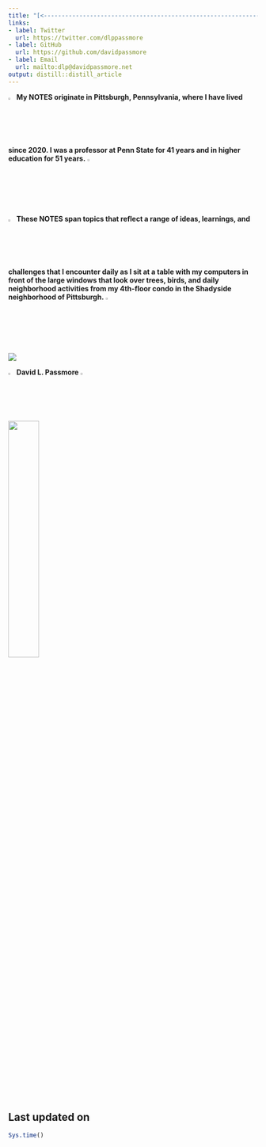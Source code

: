 ```yaml
---
title: "[<-------------------------------------------------------------->]"
links:
- label: Twitter
  url: https://twitter.com/dlppassmore
- label: GitHub
  url: https://github.com/davidpassmore
- label: Email
  url: mailto:dlp@davidpassmore.net
output: distill::distill_article
---
```


![](arrow.jpg){width="2.5%"} **My NOTES originate in Pittsburgh, Pennsylvania, where I have lived since 2020. I was a professor at Penn State for 41 years and in higher education for 51 years.** ![](rarrow.jpeg){width="2.5%"}

![](arrow.jpg){width="2.5%"} **These NOTES span topics that reflect a range of ideas, learnings, and challenges that I encounter daily as I sit at a table with my computers in front of the large windows that look over trees, birds, and daily neighborhood activities from my 4th-floor condo in the Shadyside neighborhood of Pittsburgh.** ![](rarrow.jpeg){width="2.5%"}

![](pittsburg_1920.jpg)\

![](arrow.jpg){width="2.5%"}  **David L. Passmore** ![](rarrow.jpeg){width="2.5%"} <br/> 
![](dlp_signature.jpg){width="35%"}

## Last updated on {.appendix}

```r
Sys.time()
```

